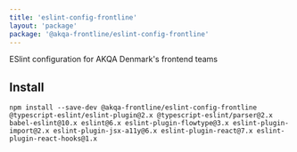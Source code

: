 ```yaml
---
title: 'eslint-config-frontline'
layout: 'package'
package: '@akqa-frontline/eslint-config-frontline'
---
```


ESlint configuration for AKQA Denmark's frontend teams

## Install
```
npm install --save-dev @akqa-frontline/eslint-config-frontline @typescript-eslint/eslint-plugin@2.x @typescript-eslint/parser@2.x babel-eslint@10.x eslint@6.x eslint-plugin-flowtype@3.x eslint-plugin-import@2.x eslint-plugin-jsx-a11y@6.x eslint-plugin-react@7.x eslint-plugin-react-hooks@1.x
```
